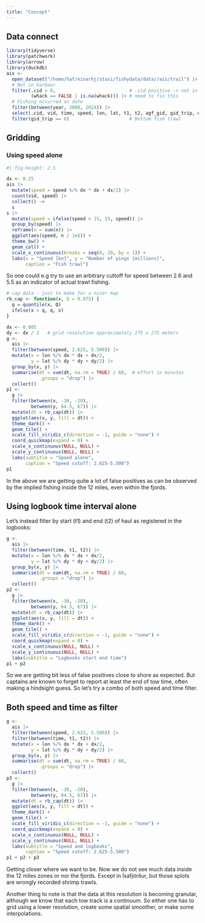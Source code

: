 ```yaml
---
title: "Concept"
---
```


## Data connect

```r
library(tidyverse)
library(patchwork)
library(arrow)
library(duckdb)
ais <- 
  open_dataset("/home/haf/einarhj/stasi/fishydata/data//ais/trail") |> 
  # Not in harbour
  filter(.cid > 0,                           # .cid positive -> not in harbour
         (whack == FALSE | is.na(whack))) |> # need to fix this
  # Fishing occurred on date
  filter(between(year, 2008, 2024)) |> 
  select(.cid, vid, time, speed, lon, lat, t1, t2, agf_gid, gid_trip, dd, dt) |> 
  filter(gid_trip == 6)                      # Bottom fish trawl
```

## Gridding

### Using speed alone

```r
#| fig-height: 2.5

dx <- 0.25
ais |> 
  mutate(speed = speed %/% dx * dx + dx/2) |> 
  count(vid, speed) |> 
  collect() ->
  s
s |> 
  mutate(speed = ifelse(speed > 15, 15, speed)) |> 
  group_by(speed) |> 
  reframe(n = sum(n)) |>
  ggplot(aes(speed, n / 1e6)) +
  theme_bw() +
  geom_col() +
  scale_x_continuous(breaks = seq(0, 20, by = 1)) +
  labs(x = "Speed [kn]", y = "Number of pings [millions]",
       caption = "Fish trawl")
```

So one could e.g try to use an arbitrary cuttoff for speed between 2.6 and 5.5 as an indicator of actual trawl fishing.

```r
# cap data - just to make for a nicer map
rb_cap <- function(x, Q = 0.975) {
  q = quantile(x, Q)
  ifelse(x > q, q, x)
}

dx <- 0.005
dy <- dx / 2   # grid resolution approximately 275 x 275 meters
g <- 
  ais |> 
  filter(between(speed, 2.625, 5.500)) |> 
  mutate(x = lon %/% dx * dx + dx/2,
         y = lat %/% dy * dy + dy/2) |> 
  group_by(x, y) |> 
  summarise(dt = sum(dt, na.rm = TRUE) / 60,  # effort in minutes
            .groups = "drop") |> 
  collect()
p1 <- 
  g |> 
  filter(between(x, -30, -20),
         between(y, 64.5, 67)) |> 
  mutate(dt = rb_cap(dt)) |> 
  ggplot(aes(x, y, fill = dt)) +
  theme_dark() +
  geom_tile() +
  scale_fill_viridis_c(direction = -1, guide = "none") +
  coord_quickmap(expand = 0) +
  scale_x_continuous(NULL, NULL) +
  scale_y_continuous(NULL, NULL) +
  labs(subtitle = "Speed alone",
       caption = "Speed cutoff: 2.625-5.500")
p1
```

In the above we are getting quite a lot of false positives as can be observed by the implied fishing inside the 12 miles, even within the fjords.

## Using logbook time interval alone

Let's instead filter by start (t1) and end (t2) of haul as registered in the logbooks:

```r
g <- 
  ais |> 
  filter(between(time, t1, t2)) |> 
  mutate(x = lon %/% dx * dx + dx/2,
         y = lat %/% dy * dy + dy/2) |> 
  group_by(x, y) |> 
  summarise(dt = sum(dt, na.rm = TRUE) / 60,
            .groups = "drop") |> 
  collect()
p2 <- 
  g |> 
  filter(between(x, -30, -20),
         between(y, 64.5, 67)) |> 
  mutate(dt = rb_cap(dt)) |> 
  ggplot(aes(x, y, fill = dt)) +
  theme_dark() +
  geom_tile() +
  scale_fill_viridis_c(direction = -1, guide = "none") +
  coord_quickmap(expand = 0) +
  scale_x_continuous(NULL, NULL) +
  scale_y_continuous(NULL, NULL) +
  labs(subtitle = "Logbooks start end time")
p1 + p2
```

So we are getting bit less of false positives close to shore as expected. But captains are known to forget to report at least the end of tow time, often making a hindsight guess. So let's try a combo of both speed and time filter.

## Both speed and time as filter

```r
g <- 
  ais |> 
  filter(between(speed, 2.625, 5.500)) |> 
  filter(between(time, t1, t2)) |> 
  mutate(x = lon %/% dx * dx + dx/2,
         y = lat %/% dy * dy + dy/2) |> 
  group_by(x, y) |> 
  summarise(dt = sum(dt, na.rm = TRUE) / 60,
            .groups = "drop") |> 
  collect()
p3 <- 
  g |> 
  filter(between(x, -30, -20),
         between(y, 64.5, 67)) |> 
  mutate(dt = rb_cap(dt)) |> 
  ggplot(aes(x, y, fill = dt)) +
  theme_dark() +
  geom_tile() +
  scale_fill_viridis_c(direction = -1, guide = "none") +
  coord_quickmap(expand = 0) +
  scale_x_continuous(NULL, NULL) +
  scale_y_continuous(NULL, NULL) +
  labs(subtitle = "Speed and logbooks",
       caption = "Speed cutoff: 2.625-5.500")
p1 + p2 + p3
```

Getting closer where we want to be. Now we do not see much data inside the 12 miles zones or nor the fjords. Except in Ísafjörður, but those splots are wrongly recorded shrimp trawls.

Another thing to note is that the data at this resolution is becoming granular, although we know that each tow track is a continuum. So either one has to grid using a lower resolution, create some spatial smoother, or make some interpolations.

